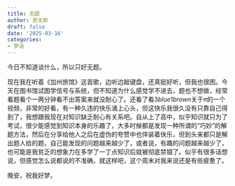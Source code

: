 ```yaml
---
title: 无题
author: 思无邪
draft: false
date: '2025-03-16'
categories:
- 梦话
---
```

今日不知道谈什么，所以只好无题。
<!--more-->

现在我在听着《加州旅馆》这首歌，边听边敲键盘，还真挺好听，但我也很困。今天在图书馆试图学信号与系统，但不知道为什么感觉学不进去，题也不想做，经常看题看个一两分钟看不出答案来就没耐心了。还看了看$3blue1brown$关于$\pi$的一个视频，非常的好看，有一种久违的快乐涌上心头，但这快乐我很久没有只靠自己得到了，我想跟我现在对知识缺乏耐心有关系吧。自从上了高中，似乎知识就只为了考试，很少能感觉到知识本身的乐趣了，大多时候都是发现一种所谓的“巧妙”的解题方法，然后在分享给他人之后在虚伪的夸赞中也佯装着快乐，但到头来都只是解出题人给的题，自己能发现的问题越来越少了，或者说，有趣的问题越来越少了，也可能是我贫乏的想象力在多学了一丁点知识后就被彻底禁锢了。似乎有很多话想说，但感觉怎么说都说的不准确，就这样吧，这个周末对我来说还是有些疲惫了。

晚安，祝我好梦。
